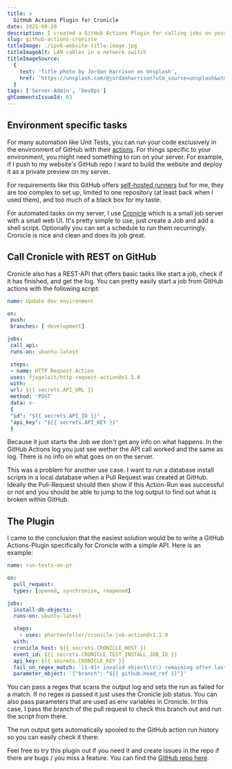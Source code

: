 ```yaml
---
title: >
  GitHub Actions Plugin for Cronicle
date: 2021-09-29
description: I created a GitHub Actions Plugin for calling jobs on your Cronicle server.
slug: github-actions-cronicle
titleImage: ./ipv6-website-title-image.jpg
titleImageAlt: LAN cables in a network switch
titleImageSource:
  {
    text: 'Title photo by Jordan Harrison on Unsplash',
    href: 'https://unsplash.com/@jordanharrison?utm_source=unsplash&utm_medium=referral&utm_content=creditCopyText',
  }
tags: ['Server-Admin', 'DevOps']
ghCommentsIssueId: 63
---
```


## Environment specific tasks

For many automation like Unit Tests, you can run your code exclusively in the environment of GitHub with their [actions](https://github.com/features/actions). For things specific to your environment, you might need something to run on your server. For example, if I push to my website's GitHub repo I want to build the website and deploy it as a private preview on my server.

For requirements like this GitHub offers [self-hosted runners](https://docs.github.com/en/actions/hosting-your-own-runners/about-self-hosted-runners) but for me, they are too complex to set up, limited to one repository (at least back when I used them), and too much of a black box for my taste.

For automated tasks on my server, I use [Cronicle](https://github.com/jhuckaby/Cronicle) which is a small job server with a small web UI. It's pretty simple to use, just create a Job and add a shell script. Optionally you can set a schedule to run them recurringly. Cronicle is nice and clean and does its job great.

<BlogImg
  filename="cronicle-ui.png"
  alt="Screenshot of the Cronicle UI"
  noShadow
/>

## Call Cronicle with REST on GitHub

Cronicle also has a REST-API that offers basic tasks like start a job, check if it has finished, and get the log. You can pretty easily start a job from GitHub actions with the following script:

```yml
name: Update dev environment

on:
 push:
 branches: [ development]

jobs:
 call_api:
 runs-on: ubuntu-latest

 steps:
 - name: HTTP Request Action
 uses: fjogeleit/http-request-action@v1.5.0
 with:
 url: ${{ secrets.API_URL }}
 method: 'POST'
 data: >-
 {
 "id": "${{ secrets.API_ID }}" ,
 "api_key": "${{ secrets.API_KEY }}"
 }
```

Because it just starts the Job we don't get any info on what happens. In the GitHub Actions log you just see wether the API call worked and the same as log. There is no info on what goes on on the server.

This was a problem for another use case. I want to run a database install scripts in a local database when a Pull Request was created at GitHub. Ideally the Pull-Request should then show if this Action-Run was successful or not and you should be able to jump to the log output to find out what is broken within GitHub.

## The Plugin

I came to the conclusion that the easiest solution would be to write a GitHub Actions-Plugin specifically for Cronicle with a simple API. Here is an example:

```yml
name: run-tests-on-pr

on:
  pull_request:
  types: [opened, synchronize, reopened]

jobs:
  install-db-objects:
  runs-on: ubuntu-latest

  steps:
    - uses: phartenfeller/cronicle-job-action@v1.1.0
  with:
  cronicle_host: ${{ secrets.CRONICLE_HOST }}
  event_id: ${{ secrets.CRONICLE_TEST_INSTALL_JOB_ID }}
  api_key: ${{ secrets.CRONICLE_KEY }}
  fail_on_regex_match: '[1-9]+ invalid object\(s\) remaining after last recompilation|ORA-[0-9]+|ERROR at line'
  parameter_object: '{"branch": "${{ github.head_ref }}"}'
```

You can pass a regex that scans the output log and sets the run as failed for a match. If no regex is passed it just uses the Cronicle job status. You can also pass parameters that are used as env variables in Cronicle. In this case, I pass the branch of the pull request to check this branch out and run the script from there.

The run output gets automatically spooled to the GitHub action run history so you can easily check it there:

<BlogImg
  filename="github-actions-output.png"
  alt="Screenshot of GitHub Actions output"
/>

Feel free to try this plugin out if you need it and create issues in the repo if there are bugs / you miss a feature. You can find the [GitHub repo here](https://github.com/phartenfeller/cronicle-job-action).
